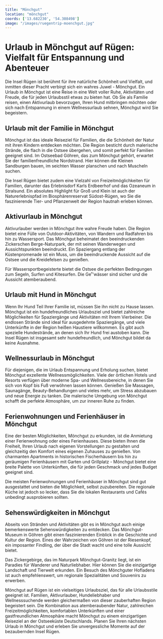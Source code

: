 ```yaml
---
title: "Mönchgut"
location: "mönchgut"
coords: ['13.682230', '54.308498']
image: "/images/ruegentrip-moenchgut.jpg"
---
```





# Urlaub in Mönchgut auf Rügen: Vielfalt für Entspannung und Abenteuer

Die Insel Rügen ist berühmt für ihre natürliche Schönheit und Vielfalt, und inmitten dieser Pracht verbirgt sich ein wahres Juwel - Mönchgut. Ein Urlaub in Mönchgut ist eine Reise in eine Welt voller Ruhe, Aktivitäten und Freude, die für jeden Urlaubsstil etwas zu bieten hat. Ob Sie als Familie reisen, einen Aktivurlaub bevorzugen, Ihren Hund mitbringen möchten oder sich nach Entspannung in einem Wellnessurlaub sehnen, Mönchgut wird Sie begeistern.

## Urlaub mit der Familie in Mönchgut

Mönchgut ist das ideale Reiseziel für Familien, die die Schönheit der Natur mit ihren Kindern entdecken möchten. Die Region besticht durch malerische Strände, die flach in die Ostsee übergehen, und somit perfekt für Familien geeignet sind. Im Ostseebad Göhren, das zum Mönchgut gehört, erwartet Sie der familienfreundliche Nordstrand. Hier können die Kleinen Sandburgen bauen, im seichten Wasser planschen und nach Muscheln suchen.

Die Insel Rügen bietet zudem eine Vielzahl von Freizeitmöglichkeiten für Familien, darunter das Erlebnisdorf Karls Erdbeerhof und das Ozeaneum in Stralsund. Ein absolutes Highlight für Groß und Klein ist auch der Naturerlebnispfad im Biosphärenreservat Südost-Rügen, wo Sie die faszinierende Tier- und Pflanzenwelt der Region hautnah erleben können.

## Aktivurlaub in Mönchgut

Aktivurlauber werden in Mönchgut ihre wahre Freude haben. Die Region bietet eine Fülle von Outdoor-Aktivitäten, von Wandern und Radfahren bis hin zu Wassersport. Das Mönchgut beheimatet den beeindruckenden Zickerschen Berge-Naturpark, der mit seinen Wanderwegen und Aussichtspunkten beeindruckt. Ein Spaziergang entlang der Küstenpromenade ist ein Muss, um die beeindruckende Aussicht auf die Ostsee und die Kreidefelsen zu genießen.

Für Wassersportbegeisterte bietet die Ostsee die perfekten Bedingungen zum Segeln, Surfen und Kitesurfen. Die Ge˚'wässer sind sicher und die Aussicht atemberaubend.

## Urlaub mit Hund in Mönchgut

Wenn Ihr Hund Teil Ihrer Familie ist, müssen Sie ihn nicht zu Hause lassen. Mönchgut ist ein hundefreundliches Urlaubsziel und bietet zahlreiche Möglichkeiten für Spaziergänge und Aktivitäten mit Ihrem Vierbeiner. Die endlosen Strände sind ideal für ausgedehnte Spaziergänge, und viele Unterkünfte in der Region heißen Haustiere willkommen. Es gibt auch spezielle Hundestrände, an denen sich Ihr Hund frei austoben kann. Die Insel Rügen ist insgesamt sehr hundefreundlich, und Mönchgut bildet da keine Ausnahme.

<Banner />

## Wellnessurlaub in Mönchgut

Für diejenigen, die im Urlaub Entspannung und Erholung suchen, bietet Mönchgut exzellente Wellnessmöglichkeiten. Viele der örtlichen Hotels und Resorts verfügen über moderne Spa- und Wellnessbereiche, in denen Sie sich von Kopf bis Fuß verwöhnen lassen können. Genießen Sie Massagen, Saunagänge, Beauty-Behandlungen und vieles mehr, um Stress abzubauen und neue Energie zu tanken. Die malerische Umgebung von Mönchgut schafft die perfekte Atmosphäre, um zur inneren Ruhe zu finden.

## Ferienwohnungen und Ferienhäuser in Mönchgut

Eine der besten Möglichkeiten, Mönchgut zu erkunden, ist die Anmietung einer Ferienwohnung oder eines Ferienhauses. Diese bieten Ihnen die Freiheit, Ihren Urlaub nach eigenen Vorstellungen zu gestalten und gleichzeitig den Komfort eines eigenen Zuhauses zu genießen. Von charmanten Apartments in historischen Fischerhäusern bis hin zu geräumigen Ferienhäusern mit Garten und Grillplatz - Mönchgut bietet eine breite Palette von Unterkünften, die für jeden Geschmack und jedes Budget geeignet sind.

Die meisten Ferienwohnungen und Ferienhäuser in Mönchgut sind gut ausgestattet und bieten die Möglichkeit, selbst zuzubereiten. Die regionale Küche ist jedoch so lecker, dass Sie die lokalen Restaurants und Cafés unbedingt ausprobieren sollten.


## Sehenswürdigkeiten in Mönchgut

Abseits von Stränden und Aktivitäten gibt es in Mönchgut auch einige bemerkenswerte Sehenswürdigkeiten zu entdecken. Das Mönchgut-Museum in Göhren gibt einen faszinierenden Einblick in die Geschichte und Kultur der Region. Eines der Wahrzeichen von Göhren ist der Riesenkopf, ein imposanter Findling, der über die Stadt wacht und eine tolle Aussicht bietet.

Das Zickergebirge, das im Naturpark Mönchgut-Granitz liegt, ist ein Paradies für Wanderer und Naturliebhaber. Hier können Sie die einzigartige Landschaft und Tierwelt erkunden. Ein Besuch des Mönchguter Hofladens ist auch empfehlenswert, um regionale Spezialitäten und Souvenirs zu erwerben.

Mönchgut auf Rügen ist ein vielseitiges Urlaubsziel, das für alle Urlaubsstile geeignet ist. Familien, Aktivurlauber, Hundeliebhaber und Wellnesssuchende werden gleichermaßen von dieser zauberhaften Region begeistert sein. Die Kombination aus atemberaubender Natur, zahlreichen Freizeitmöglichkeiten, komfortablen Unterkünften und einer gastfreundlichen Atmosphäre macht Mönchgut zu einem einzigartigen Reiseziel an der Ostseeküste Deutschlands. Planen Sie Ihren nächsten Urlaub in Mönchgut und erleben Sie unvergessliche Momente auf der bezaubernden Insel Rügen.
